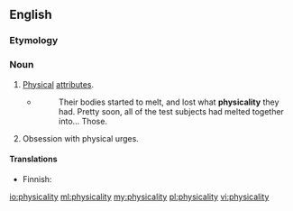 ==English==

===Etymology===
{{suffix|en|physical|ity}}

===Noun===
{{en-noun|~|physicalities}}

# [[physical|Physical]] [[attribute]]s.
#* {{quote-undertale}}
#*: Their bodies started to melt, and lost what '''physicality''' they had. Pretty soon, all of the test subjects had melted together into... Those.
# Obsession with physical urges.

====Translations====
{{trans-top|physical attributes}}
* Finnish: {{t|fi|fysikaalisuus}}
{{trans-mid}}
{{trans-bottom}}

[[io:physicality]]
[[ml:physicality]]
[[my:physicality]]
[[pl:physicality]]
[[vi:physicality]]